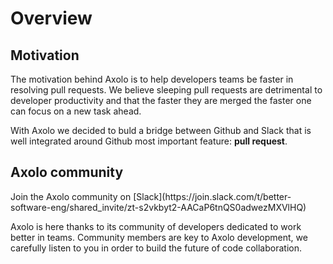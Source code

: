 
# Overview

## Motivation

The motivation behind Axolo is to help developers teams be faster in resolving pull requests. We believe sleeping pull requests are detrimental to developer productivity and that the faster they are merged the faster one can focus on a new task ahead.

With Axolo we decided to buld a bridge between Github and Slack that is well integrated around Github most important feature: **pull request**.

## Axolo community

<Callout emoji="💡">
Join the Axolo community on [Slack](https://join.slack.com/t/better-software-eng/shared_invite/zt-s2vkbyt2-AACaP6tnQS0adwezMXVlHQ)
</Callout>


Axolo is here thanks to its community of developers dedicated to work better in teams. Community members are key to Axolo development, we carefully listen to you in order to build the future of code collaboration.
